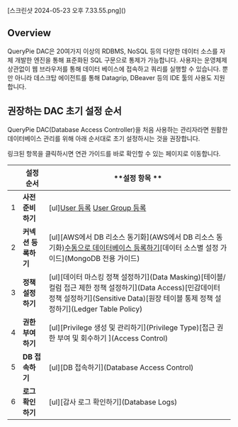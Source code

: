 
<p align="center">
<div>[스크린샷 2024-05-23 오후 7.33.55.png]()</div>
</p>

## Overview
QueryPie DAC은 20여가지 이상의 RDBMS, NoSQL 등의 다양한 데이터 소스를 자체 개발한 엔진을 통해 표준화된 SQL 구문으로 통제가 가능합니다. 사용자는 운영체제 상관없이 웹 브라우저를 통해 데이터 베이스에 접속하고 쿼리를 실행할 수 있습니다. 뿐만 아니라 데스크탑 에이전트를 통해 Datagrip, DBeaver 등의 IDE 툴의 사용도 지원합니다.

## 권장하는 DAC 초기 설정 순서
QueryPie DAC(Database Access Controller)을 처음 사용하는 관리자라면 원활한 데이터베이스 관리를 위해 아래 순서대로 초기 설정하시는 것을 권장합니다.

<Callout type="info">
링크된 항목을 클릭하시면 연관 가이드를 바로 확인할 수 있는 페이지로 이동합니다.
</Callout>

|   |  **설정 순서**     |  **설정 항목 **                                                                                                                                                                                                                                                                      |
| - | -------------- | -------------------------------------------------------------------------------------------------------------------------------------------------------------------------------------------------------------------------------------------------------------------------------- |
| 1 |  **사전 준비하기**   | [ul][User 등록](Users) [User Group 등록](Groups)                                                                                                                                                                                                                                     |
| 2 |  **커넥션 등록하기**  | [ul][AWS에서 DB 리소스 동기화](AWS에서 DB 리소스 동기화)[수동으로 데이터베이스 등록하기](https://chequer.atlassian.net/wiki/spaces/QM/pages/544014712/DB+Connections#DB-%EC%BB%A4%EB%84%A5%EC%85%98-%EC%88%98%EB%8F%99%EC%9C%BC%EB%A1%9C-%EB%93%B1%EB%A1%9D%ED%95%98%EA%B8%B0)[데이터 소스별 설정 가이드](MongoDB 전용 가이드) |
| 3 |  **정책 설정하기**   | [ul][데이터 마스킹 정책 설정하기](Data Masking)[테이블/컬럼 접근 제한 정책 설정하기](Data Access)[민감데이터 정책 설정하기](Sensitive Data)[원장 테이블 통제 정책 설정하기](Ledger Table Policy)                                                                                                                                    |
| 4 |  **권한 부여하기**   | [ul][Privilege 생성 및 관리하기](Privilege Type)[접근 권한 부여 및 회수하기 ](Access Control)                                                                                                                                                                                                      |
| 5 |  **DB 접속하기**   | [ul][DB 접속하기](Database Access Control)                                                                                                                                                                                                                                           |
| 6 |  **로그 확인하기**   | [ul][감사 로그 확인하기](Database Logs)                                                                                                                                                                                                                                                  |
